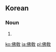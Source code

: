 {{also|佛教|仏教}}
==Korean==
{{ko-hanjatab}}

===Noun===
{{ko-noun|hj|hangeul=불교}}

# {{hanja form of|불교|Buddhism}}

[[ko:佛敎]]
[[ja:佛敎]]
[[pl:佛敎]]
